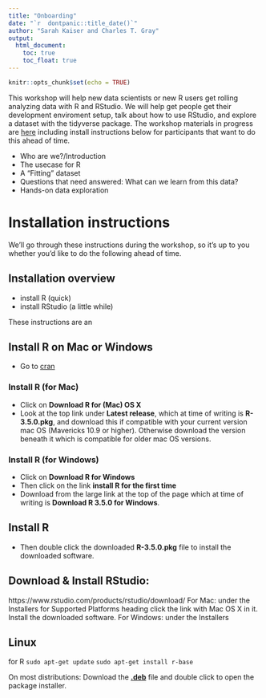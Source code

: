 ```yaml
---
title: "Onboarding"
date: "`r  dontpanic::title_date()`"
author: "Sarah Kaiser and Charles T. Gray"
output: 
  html_document:
    toc: true
    toc_float: true
---
```


```r
knitr::opts_chunk$set(echo = TRUE)
```

This workshop will help new data scientists or new R users get rolling analyzing data with R and RStudio. We will help get people get their development enviroment setup, talk about how to use RStudio, and explore a dataset with the tidyverse package. The workshop materials in progress are [here](https://github.com/softloud/rcurious) including install instructions below for participants that want to do this ahead of time.

- Who are we?/Introduction
- The usecase for R
- A "Fitting" dataset
- Questions that need answered: What can we learn from this data?
- Hands-on data exploration

# Installation instructions 

We'll go through these instructions during the workshop, so it's up to you whether you'd like to do the following ahead of time. 

## Installation overview

- install R (quick) 
- install RStudio (a little while)

These instructions are an 

## Install R on Mac or Windows

- Go to [cran](https://cran.r-project.org/)

### Install R (for Mac)

- Click on **Download R for (Mac) OS X** 
- Look at the top link under **Latest release**, which at time of writing is **R-3.5.0.pkg**, and download this if compatible with your current version mac OS (Mavericks 10.9 or higher). Otherwise download the version beneath it which is compatible for older mac OS versions. 

### Install R (for Windows)

- Click on **Download R for Windows** 
- Then click on the link **install R for the first time** 
- Download from the large link at the top of the page which at time of writing is **Download R 3.5.0 for Windows**. 

## Install R

- Then double click the downloaded **R-3.5.0.pkg** file to install the downloaded software.

## Download & Install RStudio:

https://www.rstudio.com/products/rstudio/download/
For Mac: under the Installers for Supported Platforms heading click the link with Mac OS X in it. Install the downloaded software.
For Windows: under the Installers

## Linux

for R
`sudo apt-get update`
`sudo apt-get install r-base`

On most distributions:
Download the [**.deb**]() file and double click to open the package installer.
